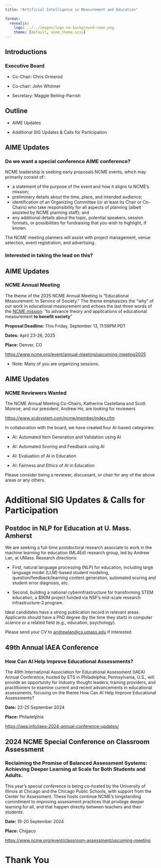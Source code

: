 ```yaml
---
title: "Artificial Intelligence in Measurement and Education"
 
format: 
  revealjs:
    logo: ../../images/logo-no-background-name.png
    theme: [default, aime_theme.scss]
---
```


## Introductions

### Executive Board

-   Co-Chair: Chris Ormerod

-   Co-chair: John Whitmer

-   Secretary: Maggie Beiting-Parrish

## Outline

-   AIME Updates

-   Additional SIG Updates & Calls for Participation

## AIME Updates

### Do we want a special conference AIME conference?

NCME leadership is seeking early proposals NCME events, which may primarily consist of:

-   a statement of the purpose of the event and how it aligns to NCME’s mission;
-   preliminary details about the time, place, and intended audience;
-   identification of an Organizing Committee (or at least its Chair or Co-Chairs) who take responsibility for all aspects of planning (albeit assisted by NCME planning staff); and
-   any additional details about the topic, potential speakers, session formats, or possibilities for fundraising that you wish to highlight, if known.

The NCME meeting planners will assist with project management, venue selection, event registration, and advertising.

### Interested in taking the lead on this?

## AIME Updates

### NCME Annual Meeting

The theme of the 2025 NCME Annual Meeting is "Educational Measurement: In Service of Society." The theme emphasizes the "why" of our work in educational measurement and echoes the last three words of the [NCME mission](https://www.ncme.org/about/about-ncme/mission): "to advance theory and applications of educational measurement **to benefit society**"

**Proposal Deadline:** This Friday, September 13, 11:59PM PDT

**Dates:** April 23-26, 2025

**Place:** Denver, CO

<https://www.ncme.org/event/annual-meeting/upcoming-meeting2025>

-   Note: Many of you are organizing sessions.

## AIME Updates

### NCME Reviewers Wanted

The NCME Annual Meeting Co-Chairs, Katherine Castellana and Scott Monroe, and our president, Andrew Ho, are looking for reviewers

<https://www.xcdsystem.com/ncme/member/index.cfm>

In collaboration with the board, we have created four AI-based categories:

-   AI: Automated Item Generation and Validation using AI

-   AI: Automated Scoring and Feedback using AI

-   AI: Evaluation of AI in Education

-   AI: Fairness and Ethics of AI in Education

Please consider being a reviewer, discussant, or chair for any of the above areas or any others.

# Additional SIG Updates & Calls for Participation

## Postdoc in NLP for Education at U. Mass. Amherst

We are seeking a full-time postdoctoral research associate to work in the machine learning for education (ML4Ed) research group, led by Andrew Lan, at UMass. Research directions:

-   First, natural language processing (NLP) for education, including large language model (LLM)-based student modeling, question/feedback/learning content generation, automated scoring and student error diagnosis, etc.

-   Second, building a national cyberinfrastructure for transforming STEM education, a \$90M project funded via NSF’s mid-scale research infrastructure-2 program.

Ideal candidates have a strong publication record in relevant areas. Applicants should have a PhD degree (by the time they start) in computer science or a related field (e.g., education, psychology).

Please send your CV to [andrewlan\@cs.umass.edu](mailto:andrewlan@cs.umass.edu) if interested.

## 49th Annual IAEA Conference

### How Can AI Help Improve Educational Assessments?

The 49th International Association for Educational Assessment (IAEA) Annual Conference, hosted by ETS in Philadelphia, Pennsylvania, U.S., will provide an opportunity for industry thought leaders, training providers, and practitioners to examine current and recent advancements in educational assessments, focusing on the theme How Can AI Help Improve Educational Assessments?

**Date:** 22-25 September 2024

**Place:** Philadelphia

<https://iaea.info/iaea-2024-annual-conference-updates/>

## 2024 NCME Special Conference on Classroom Assessment

### Reclaiming the Promise of Balanced Assessment Systems: Achieving Deeper Learning at Scale for Both Students and Adults.

This year’s special conference is being co-hosted by the University of Illinois at Chicago and the Chicago Public Schools, with support from the Center for Assessment. These hosts continue NCME’s longstanding commitment to improving assessment practices that privilege deeper learning for all, and that happen directly between teachers and their students.

**Date:** 19-20 September 2024

**Place:** Chigaco

<https://www.ncme.org/event/classroom-assessment/upcoming-meeting>

# Thank You
